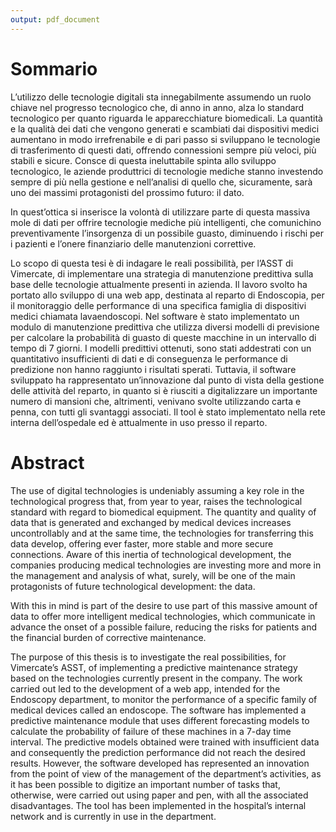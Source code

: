 ```yaml
---
output: pdf_document
---
```


# Sommario {-}
L'utilizzo delle tecnologie digitali sta innegabilmente assumendo un ruolo chiave nel progresso tecnologico che, di anno in anno, alza lo standard tecnologico per quanto riguarda le apparecchiature biomedicali. La quantità e la qualità dei dati che vengono generati e scambiati dai dispositivi medici aumentano in modo irrefrenabile e di pari passo si sviluppano le tecnologie di trasferimento di questi dati, offrendo connessioni sempre più veloci, più stabili e sicure. Consce di questa ineluttabile spinta allo sviluppo tecnologico, le aziende produttrici di tecnologie mediche stanno investendo sempre di più nella gestione e nell'analisi di quello che, sicuramente, sarà uno dei massimi protagonisti del prossimo futuro: il dato.

In quest'ottica si inserisce la volontà di utilizzare parte di questa massiva mole di dati per offrire tecnologie mediche più intelligenti, che comunichino preventivamente l'insorgenza di un possibile guasto, diminuendo i rischi per i pazienti e l'onere finanziario delle manutenzioni correttive.

Lo scopo di questa tesi è di indagare le reali possibilità, per l'ASST di Vimercate, di implementare una strategia di manutenzione predittiva sulla base delle tecnologie attualmente presenti in azienda. Il lavoro svolto ha portato allo sviluppo di una web app, destinata al reparto di Endoscopia, per il monitoraggio delle performance di una specifica famiglia di dispositivi medici chiamata lavaendoscopi. Nel software è stato implementato un modulo di manutenzione predittiva che utilizza diversi modelli di previsione per calcolare la probabilità di guasto di queste macchine in un intervallo di tempo di 7 giorni. I modelli predittivi ottenuti, sono stati addestrati con un quantitativo insufficienti di dati e di conseguenza le performance di predizione non hanno raggiunto i risultati sperati. Tuttavia, il software sviluppato ha rappresentato un'innovazione dal punto di vista della gestione delle attività del reparto, in quanto si è riusciti a digitalizzare un importante numero di mansioni che, altrimenti, venivano svolte utilizzando carta e penna, con tutti gli svantaggi associati. Il tool è stato implementato nella rete interna dell'ospedale ed è attualmente in uso presso il reparto.


\newpage

# Abstract {-}
The use of digital technologies is undeniably assuming a key role in the technological progress that, from year to year, raises the technological standard with regard to biomedical equipment. The quantity and quality of data that is generated and exchanged by medical devices increases uncontrollably and at the same time, the technologies for transferring this data develop, offering ever faster, more stable and more secure connections. Aware of this inertia of technological development, the companies producing medical technologies are investing more and more in the management and analysis of what, surely, will be one of the main protagonists of future technological development: the data.

With this in mind is part of the desire to use part of this massive amount of data to offer more intelligent medical technologies, which communicate in advance the onset of a possible failure, reducing the risks for patients and the financial burden of corrective maintenance.

The purpose of this thesis is to investigate the real possibilities, for Vimercate's ASST, of implementing a predictive maintenance strategy based on the technologies currently present in the company. The work carried out led to the development of a web app, intended for the Endoscopy department, to monitor the performance of a specific family of medical devices called an endoscope. The software has implemented a predictive maintenance module that uses different forecasting models to calculate the probability of failure of these machines in a 7-day time interval. The predictive models obtained were trained with insufficient data and consequently the prediction performance did not reach the desired results. However, the software developed has represented an innovation from the point of view of the management of the department's activities, as it has been possible to digitize an important number of tasks that, otherwise, were carried out using paper and pen, with all the associated disadvantages. The tool has been implemented in the hospital's internal network and is currently in use in the department.
